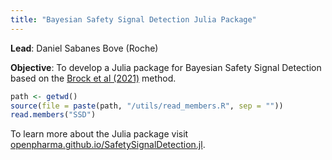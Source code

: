 ```yaml
---
title: "Bayesian Safety Signal Detection Julia Package"
---
```


**Lead**: Daniel Sabanes Bove (Roche)

**Objective**: To develop a Julia package for Bayesian Safety Signal Detection based on the [Brock et al (2021)](https://doi.org/10.1002/pst.2278) method.

```r
path <- getwd()
source(file = paste(path, "/utils/read_members.R", sep = ""))
read.members("SSD")
```

To learn more about the Julia package visit [openpharma.github.io/SafetySignalDetection.jl](https://openpharma.github.io/SafetySignalDetection.jl/).

